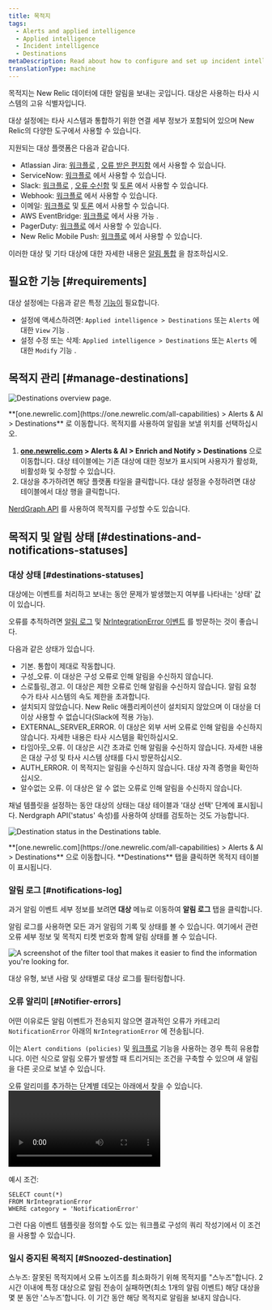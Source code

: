 ```yaml
---
title: 목적지
tags:
  - Alerts and applied intelligence
  - Applied intelligence
  - Incident intelligence
  - Destinations
metaDescription: Read about how to configure and set up incident intelligence destinations.
translationType: machine
---
```





목적지는 New Relic 데이터에 대한 알림을 보내는 곳입니다. 대상은 사용하는 타사 시스템의 고유 식별자입니다.

대상 설정에는 타사 시스템과 통합하기 위한 연결 세부 정보가 포함되어 있으며 New Relic의 다양한 도구에서 사용할 수 있습니다.

지원되는 대상 플랫폼은 다음과 같습니다.

* Atlassian Jira: [워크플로](/docs/alerts-applied-intelligence/applied-intelligence/incident-workflows/incident-workflows/) , [오류 받은 편지함](/docs/errors-inbox/) 에서 사용할 수 있습니다.
* ServiceNow: [워크플로](/docs/alerts-applied-intelligence/applied-intelligence/incident-workflows/incident-workflows/) 에서 사용할 수 있습니다.
* Slack: [워크플로](/docs/alerts-applied-intelligence/applied-intelligence/incident-workflows/incident-workflows/) , [오류 수신함](/docs/errors-inbox/) 및 [토론](/docs/new-relic-solutions/new-relic-one/ui-data/collaborate/collaboration-slack-integration/) 에서 사용할 수 있습니다.
* Webhook: [워크플로](/docs/alerts-applied-intelligence/applied-intelligence/incident-workflows/incident-workflows/) 에서 사용할 수 있습니다.
* 이메일: [워크플로](/docs/alerts-applied-intelligence/applied-intelligence/incident-workflows/incident-workflows/) 및 [토론](/docs/new-relic-solutions/new-relic-one/ui-data/collaborate/collaborate-with-teammates/) 에서 사용할 수 있습니다.
* AWS EventBridge: [워크플로](/docs/alerts-applied-intelligence/applied-intelligence/incident-workflows/incident-workflows/) 에서 사용 가능 .
* PagerDuty: [워크플로](/docs/alerts-applied-intelligence/applied-intelligence/incident-workflows/incident-workflows/) 에서 사용할 수 있습니다.
* New Relic Mobile Push: [워크플로](/docs/alerts-applied-intelligence/applied-intelligence/incident-workflows/incident-workflows/) 에서 사용할 수 있습니다.

이러한 대상 및 기타 대상에 대한 자세한 내용은 [알림 통합](/docs/alerts-applied-intelligence/notifications/notification-integrations) 을 참조하십시오.

## 필요한 기능 [#requirements]

대상 설정에는 다음과 같은 특정 [기능이](/docs/accounts/accounts-billing/new-relic-one-user-management/user-capabilities) 필요합니다.

* 설정에 액세스하려면: `Applied intelligence > Destinations` 또는 `Alerts` 에 대한 `View` 기능 .
* 설정 수정 또는 삭제: `Applied intelligence > Destinations` 또는 `Alerts` 에 대한 `Modify` 기능 .

## 목적지 관리 [#manage-destinations]

<img
  title="Destinations overview page"
  alt="Destinations overview page."
  src={accountsDestinationsOverview}
/>

<figcaption>
  **[one.newrelic.com](https://one.newrelic.com/all-capabilities) > Alerts & AI > Destinations** 로 이동합니다. 목적지를 사용하여 알림을 보낼 위치를 선택하십시오.
</figcaption>

1. **[one.newrelic.com](https://one.newrelic.com/all-capabilities) > Alerts & AI > Enrich and Notify > Destinations** 으로 이동합니다. 대상 테이블에는 기존 대상에 대한 정보가 표시되며 사용자가 활성화, 비활성화 및 수정할 수 있습니다.
2. 대상을 추가하려면 해당 플랫폼 타일을 클릭합니다. 대상 설정을 수정하려면 대상 테이블에서 대상 행을 클릭합니다.

[NerdGraph API](/docs/apis/nerdgraph/examples/nerdgraph-api-notifications-destinations) 를 사용하여 목적지를 구성할 수도 있습니다.

## 목적지 및 알림 상태 [#destinations-and-notifications-statuses]

### 대상 상태 [#destinations-statuses]

대상에는 이벤트를 처리하고 보내는 동안 문제가 발생했는지 여부를 나타내는 '상태' 값이 있습니다.

오류를 추적하려면 [알림 로그](/docs/alerts-applied-intelligence/notifications/notification-integrations/#notifications-log) 및 [NrIntegrationError 이벤트](/docs/data-apis/ingest-apis/metric-api/troubleshoot-nrintegrationerror-events/#error-details) 를 방문하는 것이 좋습니다.

다음과 같은 상태가 있습니다.

* 기본. 통합이 제대로 작동합니다.
* 구성\_오류. 이 대상은 구성 오류로 인해 알림을 수신하지 않습니다.
* 스로틀링\_경고. 이 대상은 제한 오류로 인해 알림을 수신하지 않습니다. 알림 요청 수가 타사 시스템의 속도 제한을 초과합니다.
* 설치되지 않았습니다. New Relic 애플리케이션이 설치되지 않았으며 이 대상을 더 이상 사용할 수 없습니다(Slack에 적용 가능).
* EXTERNAL_SERVER_ERROR. 이 대상은 외부 서버 오류로 인해 알림을 수신하지 않습니다. 자세한 내용은 타사 시스템을 확인하십시오.
* 타임아웃\_오류. 이 대상은 시간 초과로 인해 알림을 수신하지 않습니다. 자세한 내용은 대상 구성 및 타사 시스템 상태를 다시 방문하십시오.
* AUTH_ERROR. 이 목적지는 알림을 수신하지 않습니다. 대상 자격 증명을 확인하십시오.
* 알수없는 오류. 이 대상은 알 수 없는 오류로 인해 알림을 수신하지 않습니다.

채널 템플릿을 설정하는 동안 대상의 상태는 대상 테이블과 '대상 선택' 단계에 표시됩니다. Nerdgraph API('status' 속성)를 사용하여 상태를 검토하는 것도 가능합니다.

<img
  title="Destination status in the Destinations table."
  alt="Destination status in the Destinations table."
  src={accountsDestinationsStatus}
/>

<figcaption>
  **[one.newrelic.com](https://one.newrelic.com/all-capabilities) > Alerts & AI > Destinations** 으로 이동합니다. **Destinations** 탭을 클릭하면 목적지 테이블이 표시됩니다.
</figcaption>

### 알림 로그 [#notifications-log]

과거 알림 이벤트 세부 정보를 보려면 **대상** 메뉴로 이동하여 **알림 로그** 탭을 클릭합니다.

알림 로그를 사용하면 모든 과거 알림의 기록 및 상태를 볼 수 있습니다. 여기에서 관련 오류 세부 정보 및 목적지 티켓 번호와 함께 알림 상태를 볼 수 있습니다.

<img
  title="The filter tool that makes it easier to find the information you're looking for."
  alt="A screenshot of the filter tool that makes it easier to find the information you're looking for."
  src={accountsFilterDestinations}
/>

<figcaption>
  대상 유형, 보낸 사람 및 상태별로 대상 로그를 필터링합니다.
</figcaption>

### 오류 알리미 [#Notifier-errors]

어떤 이유로든 알림 이벤트가 전송되지 않으면 결과적인 오류가 카테고리 `NotificationError` 아래의 `NrIntegrationError` 에 전송됩니다.

이는 `Alert conditions (policies)` 및 [워크플로](/docs/alerts-applied-intelligence/applied-intelligence/incident-workflows/incident-workflows/) 기능을 사용하는 경우 특히 유용합니다. 이런 식으로 알림 오류가 발생할 때 트리거되는 조건을 구축할 수 있으며 새 알림을 다른 곳으로 보낼 수 있습니다.

오류 알리미를 추가하는 단계별 데모는 아래에서 찾을 수 있습니다.<Video type="wistia" id="b89ctyjolq"/>

예시 조건:

```
SELECT count(*)
FROM NrIntegrationError
WHERE category = 'NotificationError'
```

그런 다음 이벤트 템플릿을 정의할 수도 있는 워크플로 구성의 쿼리 작성기에서 이 조건을 사용할 수 있습니다.

### 일시 중지된 목적지 [#Snoozed-destination]

스누즈: 잘못된 목적지에서 오류 노이즈를 최소화하기 위해 목적지를 "스누즈"합니다. 2시간 이내에 특정 대상으로 알림 전송이 실패하면(최소 1개의 알림 이벤트) 해당 대상을 몇 분 동안 '스누즈'합니다. 이 기간 동안 해당 목적지로 알림을 보내지 않습니다.